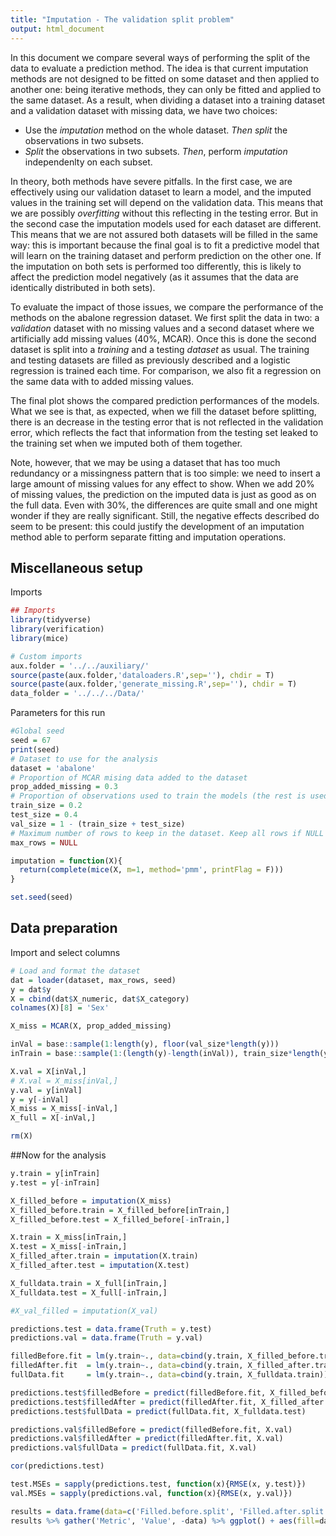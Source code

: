 ```yaml
---
title: "Imputation - The validation split problem"
output: html_document
---
```


In this document we compare several ways of performing the split of the data to evaluate a prediction method. The idea is that current imputation methods are not designed to be fitted on some dataset and then applied to another one: being iterative methods, they can only be fitted and applied to the same dataset. As a result, when dividing a dataset into a training dataset and a validation dataset with missing data, we have two choices:

- Use the *imputation* method on the whole dataset. *Then split* the observations in two subsets.
- *Split* the observations in two subsets. *Then*, perform *imputation* independenlty on each subset.

In theory, both methods have severe pitfalls. In the first case, we are effectively using our validation dataset to learn a model, and the imputed values in the training set will depend on the validation data. This means that we are possibly *overfitting* without this reflecting in the testing error. But in the second case the imputation models used for each dataset are different. This means that we are not assured both datasets will be filled in the same way: this is important because the final goal is to fit a predictive model that will learn on the training dataset and perform prediction on the other one. If the imputation on both sets is performed too differently, this is likely to affect the prediction model negatively (as it assumes that the data are identically distributed in both sets).

To evaluate the impact of those issues, we compare the performance of the methods on the abalone regression dataset. We first split the data in two: a *validation* dataset with no missing values and a second dataset where we artificially add missing values (40%, MCAR). Once this is done the second dataset is split into a *training* and a testing *dataset* as usual. The training and testing datasets are filled as previously described and a logistic regression is trained each time. For comparison, we also fit a regression on the same data with to added missing values.

The final plot shows the compared prediction performances of the models. What we see is that, as expected, when we fill the dataset before splitting, there is an decrease in the testing error that is not reflected in the validation error, which reflects the fact that information from the testing set leaked to the training set when we imputed both of them together. 

Note, however, that we may be using a dataset that has too much redundancy or a missingness pattern that is too simple: we need to insert a large amount of missing values for any effect to show. When we add 20% of missing values, the prediction on the imputed data is just as good as on the full data. Even with 30%, the differences are quite small and one might wonder if they are really significant. Still, the negative effects described do seem to be present: this could justify the development of an imputation method able to perform separate fitting and imputation operations.

## Miscellaneous setup
Imports
```r
## Imports
library(tidyverse)
library(verification)
library(mice)

# Custom imports
aux.folder = '../../auxiliary/'
source(paste(aux.folder,'dataloaders.R',sep=''), chdir = T)
source(paste(aux.folder,'generate_missing.R',sep=''), chdir = T)
data_folder = '../../../Data/'
```

Parameters for this run
```r
#Global seed
seed = 67
print(seed)
# Dataset to use for the analysis
dataset = 'abalone'
# Proportion of MCAR mising data added to the dataset
prop_added_missing = 0.3
# Proportion of observations used to train the models (the rest is used for evaluation)
train_size = 0.2
test_size = 0.4
val_size = 1 - (train_size + test_size)
# Maximum number of rows to keep in the dataset. Keep all rows if NULL
max_rows = NULL

imputation = function(X){
  return(complete(mice(X, m=1, method='pmm', printFlag = F)))
}

set.seed(seed)
```

## Data preparation
Import and select columns

```r
# Load and format the dataset
dat = loader(dataset, max_rows, seed)
y = dat$y
X = cbind(dat$X_numeric, dat$X_category)
colnames(X)[8] = 'Sex'

X_miss = MCAR(X, prop_added_missing)

inVal = base::sample(1:length(y), floor(val_size*length(y)))
inTrain = base::sample(1:(length(y)-length(inVal)), train_size*length(y))

X.val = X[inVal,]
# X.val = X_miss[inVal,]
y.val = y[inVal]
y = y[-inVal]
X_miss = X_miss[-inVal,]
X_full = X[-inVal,]

rm(X)
```

##Now for the analysis
```r
y.train = y[inTrain]
y.test = y[-inTrain]

X_filled_before = imputation(X_miss)
X_filled_before.train = X_filled_before[inTrain,]
X_filled_before.test = X_filled_before[-inTrain,]

X.train = X_miss[inTrain,]
X.test = X_miss[-inTrain,]
X_filled_after.train = imputation(X.train)
X_filled_after.test = imputation(X.test)

X_fulldata.train = X_full[inTrain,]
X_fulldata.test = X_full[-inTrain,]

#X_val_filled = imputation(X_val)
```

```r
predictions.test = data.frame(Truth = y.test)
predictions.val = data.frame(Truth = y.val)

filledBefore.fit = lm(y.train~., data=cbind(y.train, X_filled_before.train))
filledAfter.fit  = lm(y.train~., data=cbind(y.train, X_filled_after.train))
fullData.fit     = lm(y.train~., data=cbind(y.train, X_fulldata.train))

predictions.test$filledBefore = predict(filledBefore.fit, X_filled_before.test)
predictions.test$filledAfter = predict(filledAfter.fit, X_filled_after.test)
predictions.test$fullData = predict(fullData.fit, X_fulldata.test)

predictions.val$filledBefore = predict(filledBefore.fit, X.val)
predictions.val$filledAfter = predict(filledAfter.fit, X.val)
predictions.val$fullData = predict(fullData.fit, X.val)

cor(predictions.test)
```

```r
test.MSEs = sapply(predictions.test, function(x){RMSE(x, y.test)})
val.MSEs = sapply(predictions.val, function(x){RMSE(x, y.val)})

results = data.frame(data=c('Filled.before.split', 'Filled.after.split', 'Full.data'), test.RMSE=test.MSEs[-1], val.RMSE=val.MSEs[-1])
results %>% gather('Metric', 'Value', -data) %>% ggplot() + aes(fill=data, y=Value, x=Metric) + geom_bar(position='dodge', stat='identity')
```


